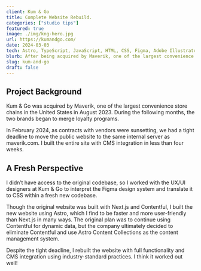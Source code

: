 ```yaml
---
client: Kum & Go
title: Complete Website Rebuild.
categories: ["studio tips"]
featured: true
image: ./img/kng-hero.jpg
url: https://kumandgo.com/
date: 2024-03-03
tech: Astro, TypeScript, JavaScript, HTML, CSS, Figma, Adobe Illustrator, Photoshop
blurb: After being acquired by Maverik, one of the largest convenience store chains in the United States, Kum & Go underwent a massive transition and rebranding of their loyalty program. Working with the Figma design system created by their awesome UX/UI team, I completely rebuilt the Kum & Go public website from Scratch within a tight deadline of four weeks.
slug: kum-and-go
draft: false
---
```


## Project Background

<div class="hr-div"></div>

Kum & Go was acquired by Maverik, one of the largest convenience store chains in the United States in August 2023. During the following months, the two brands began to merge loyalty programs.

In February 2024, as contracts with vendors were sunsetting, we had a tight deadline to move the public website to the same internal server as maverik.com. I built the entire site with CMS integration in less than four weeks.

## A Fresh Perspective

<div class="hr-div"></div>

I didn’t have access to the original codebase, so I worked with the UX/UI designers at Kum & Go to interpret the Figma design system and translate it to CSS within a fresh new codebase.

Though the original website was built with Next.js and Contentful, I built the new website using Astro, which I find to be faster and more user-friendly than Next.js in many ways. The original plan was to continue using Contentful for dynamic data, but the company ultimately decided to eliminate Contentful and use Astro Content Collections as the content management system.

Despite the tight deadline, I rebuilt the website with full functionality and CMS integration using industry-standard practices. I think it worked out well!
